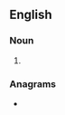 {{also|hörs}}
==English==

===Noun===
{{head|en|noun plural form}}

# {{plural of|hoer|lang=en}}

===Anagrams===
* {{anagrams|en|H-O-R-S-E|H.O.R.S.E.|HORSE|Horse|RSeOH|Rohes|Shore|horse|hoser|shero|shoer|shore}}